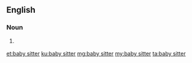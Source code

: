 ==English==

===Noun===
{{en-noun|head=[[baby]] [[sitter]]}}

# {{rare}} {{alternative spelling of|babysitter}}

[[et:baby sitter]]
[[ku:baby sitter]]
[[mg:baby sitter]]
[[my:baby sitter]]
[[ta:baby sitter]]